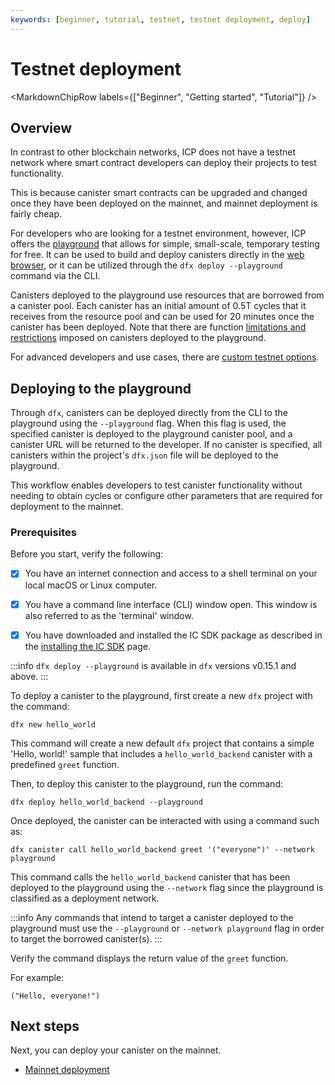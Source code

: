 ```yaml
---
keywords: [beginner, tutorial, testnet, testnet deployment, deploy]
---
```




# Testnet deployment

<MarkdownChipRow labels={["Beginner", "Getting started", "Tutorial"]} />

## Overview

In contrast to other blockchain networks, ICP does not have a testnet network where smart contract developers can deploy their projects to test functionality.

This is because <GlossaryTooltip>canister</GlossaryTooltip> smart contracts can be upgraded and changed once they have been deployed on the mainnet, and mainnet deployment is fairly cheap.

For developers who are looking for a testnet environment, however, ICP offers the [playground](https://m7sm4-2iaaa-aaaab-qabra-cai.ic0.app/) that allows for simple, small-scale, temporary testing for free. It can be used to build and deploy canisters directly in the [web browser](/docs/current/developer-docs/developer-tools/ide/playground), or it can be utilized through the `dfx deploy --playground` command via the CLI.

Canisters deployed to the playground use resources that are borrowed from a canister pool. Each canister has an initial amount of 0.5T cycles that it receives from the resource pool and can be used for 20 minutes once the canister has been deployed. Note that there are function [limitations and restrictions](/docs/current/developer-docs/smart-contracts/deploy/custom-testnets) imposed on canisters deployed to the playground.

For advanced developers and use cases, there are [custom testnet options](/docs/current/developer-docs/smart-contracts/deploy/custom-testnets).

## Deploying to the playground

Through `dfx`, canisters can be deployed directly from the CLI to the playground using the `--playground` flag. When this flag is used, the specified canister is deployed to the playground canister pool, and a canister URL will be returned to the developer. If no canister is specified, all canisters within the project's `dfx.json` file will be deployed to the playground.

This workflow enables developers to test canister functionality without needing to obtain cycles or configure other parameters that are required for deployment to the mainnet.

### Prerequisites

Before you start, verify the following:

- [x] You have an internet connection and access to a shell terminal on your local macOS or Linux computer.

- [x] You have a command line interface (CLI) window open. This window is also referred to as the 'terminal' window.

- [x] You have downloaded and installed the IC SDK package as described in the [installing the IC SDK](/docs/current/developer-docs/getting-started/install/) page.

:::info
`dfx deploy --playground` is available in `dfx` versions v0.15.1 and above.
:::

To deploy a canister to the playground, first create a new `dfx` project with the command:

```
dfx new hello_world
```

This command will create a new default `dfx` project that contains a simple 'Hello, world!' sample that includes a `hello_world_backend` canister with a predefined `greet` function.

Then, to deploy this canister to the playground, run the command:

```
dfx deploy hello_world_backend --playground
```

Once deployed, the canister can be interacted with using a command such as:

```
dfx canister call hello_world_backend greet '("everyone")' --network playground
```

This command calls the `hello_world_backend` canister that has been deployed to the playground using the `--network` flag since the playground is classified as a deployment network.

:::info
Any commands that intend to target a canister deployed to the playground must use the `--playground` or `--network playground` flag in order to target the borrowed canister(s).
:::

Verify the command displays the return value of the `greet` function.

For example:

```
("Hello, everyone!")
```

## Next steps

Next, you can deploy your canister on the mainnet.

- [Mainnet deployment](/docs/current/developer-docs/getting-started/deploy/mainnet)
